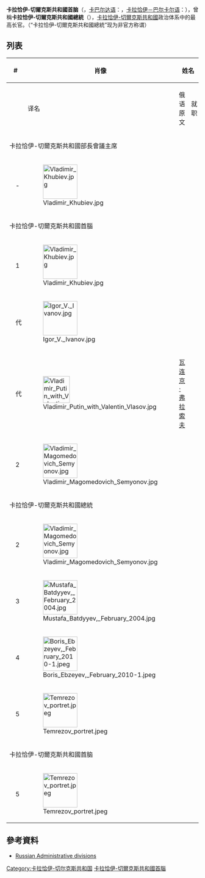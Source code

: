 {{Infobox political post
|post            = 首脑
|body            = 卡拉恰伊-切爾克斯共和國
|nativename      =
|insignia        = Standard of the President of the Republic of Karachay-Cherkessia.svg
|insigniasize    = 200px
|insigniacaption = 卡拉恰伊-切爾克斯首腦旗幟
|department      =
|image           = Temrezov portret.jpeg
|alt             = 
|incumbent       = {{le|拉希德·捷姆雷佐夫|Rashid Temrezov}}
|incumbentsince  = 2011年2月28日
|style           = 
|residence       = 俄羅斯[[卡拉恰伊-切爾克斯共和國|卡拉恰伊-切爾克斯共和國]][[切爾克斯克|切爾克斯克]]列寧廣場
|nominator       = [[俄羅斯總統|俄羅斯總統]]（提名三名候選人）
|nominatorpost   =
|appointer       = {{link-en|卡拉恰伊-切爾克斯共和國人民議會|People's Assembly of Karachay-Cherkessia}}（自候選人中選出一人）
|appointerpost   = 
|termlength      = 
|inaugural       = {{le|弗拉基米爾·謝苗諾夫 (將領)|Vladimir Semyonov (general)|弗拉基米爾·謝苗諾夫}}
|formation       = 2000年8月25日
|last            =
|abolished       =
|succession      = 
|deputy          = 
|salary          = 
|website         = 
}}
'''卡拉恰伊-切爾克斯共和國首脑'''（{{lang-ru|Глава Карачаево-Черкесской Республики}}，[[卡巴尔达语|卡巴尔达语]]：{{lang|kbd|Къэрэшей-Шэрджэс Республикэм и Тхьэмадэ}}，[[卡拉恰伊－巴尔卡尔语|卡拉恰伊－巴尔卡尔语]]：{{lang|krc|Къарачай-Черкес Республиканы Башчысы}}），曾稱'''卡拉恰伊-切爾克斯共和國總統'''（{{lang-ru|Президент Карачаево-Черкесской Республики}}），[[卡拉恰伊-切爾克斯共和國|卡拉恰伊-切爾克斯共和國]]政治体系中的最高长官。（“卡拉恰伊-切爾克斯共和國總統”现为非官方称谓）

== 列表 ==
{| class="wikitable" style="margin-bottom: 10px;"
|-
! colspan="2" width=30|#
! rowspan="2"|肖像 
! colspan="2"|姓名
! colspan="2"|任期
! rowspan="2"|政党
|-
!
!
! 译名
! 俄语原文
! 就职 
! 离职 
|-
! colspan=8 |卡拉恰伊-切爾克斯共和國部長會議主席
|-
! style="background:{{Party meta/color/無黨籍}};"|
| -
| [[File:Vladimir_Khubiev.jpg|90px]]
| {{link-ru|弗拉基米爾·伊斯蘭莫維奇·胡比耶夫|Хубиев, Владимир Исламович|弗拉基米爾·胡比耶夫}}
| {{lang|ru|Владимир Хубиев}}
| 1992年1月13日
| 1995年4月28日
| 
|-
! colspan=8 |卡拉恰伊-切爾克斯共和國首腦
|-
! style="background:{{Party meta/color/無黨籍}};"|
| 1
| [[File:Vladimir_Khubiev.jpg|90px]]
| {{link-ru|弗拉基米爾·伊斯蘭莫維奇·胡比耶夫|Хубиев, Владимир Исламович|弗拉基米爾·胡比耶夫}}
| {{lang|ru|Владимир Хубиев}}
| 1995年4月28日
| 1999年5月25日
| [[無黨籍|無黨籍]]
|- bgcolor="#E6E6AA" 
! style="background:{{Party meta/color/無黨籍}};"|
| 代
| [[File:Igor_V._Ivanov.jpg|90px]]
| {{link-ru|伊戈尔·弗拉基米罗维奇·伊万诺夫|Иванов, Игорь Владимирович (государственный деятель)|伊戈尔·伊万诺夫}}
| {{lang|ru|Игорь Иванов}}
| 1999年5月25日
| 1999年7月24日
| [[無黨籍|無黨籍]]
|- bgcolor="#E6E6AA" 
! style="background:{{Party meta/color/無黨籍}};"|
| 代
| [[File:Vladimir_Putin_with_Valentin_Vlasov.jpg|70px]]
| [[瓦连京·斯捷潘诺维奇·弗拉索夫|瓦连京·弗拉索夫]]
| {{lang|ru|Валентин Власов}}
| 1999年7月24日
| 1999年9月14日
| [[無黨籍|無黨籍]]
|-
! style="background:{{Party meta/color/無黨籍}};"|
| 2
| [[File:Vladimir_Magomedovich_Semyonov.jpg|90px]]
| {{link-en|弗拉基米爾·穆罕默多維奇·謝苗諾夫|Vladimir Semyonov (general)|弗拉基米爾·謝苗諾夫}}
| {{lang|ru|Владимир Семёнов}}
| 1999年5月14日
| 2000年8月25日
| [[無黨籍|無黨籍]]
|-
! colspan=8 |卡拉恰伊-切爾克斯共和國總統
|-
! style="background:{{Party meta/color/無黨籍}};"|
| 2
| [[File:Vladimir_Magomedovich_Semyonov.jpg|90px]]
| {{link-en|弗拉基米爾·穆罕默多維奇·謝苗諾夫|Vladimir Semyonov (general)|弗拉基米爾·謝苗諾夫}}
| {{lang|ru|Владимир Семёнов}}
| 2000年8月25日
| 2003年9月4日
| [[無黨籍|無黨籍]]
|- 
! style="background:{{Party meta/color/無黨籍}};"|
| 3
| [[File:Mustafa_Batdyyev,_February_2004.jpg|90px]]
| {{link-en|穆斯塔法·阿兹拉特阿利耶维奇·巴基耶夫|Mustafa Batdyyev|穆斯塔法·巴基耶夫}}
| {{lang|ru|Мустафа Батдыев}}
| 2003年9月4日
| 2008年9月4日
| [[無黨籍|無黨籍]]
|- 
! style="background:{{Party meta/color/無黨籍}};"|
| 4
| [[File:Boris_Ebzeyev,_February_2010-1.jpeg|90px]]
| {{link-en|鲍里斯·萨法洛维奇·阿布扎耶夫|Boris Ebzeyev|鲍里斯·阿布扎耶夫}}
| {{lang|ru|Борис Эбзеев}}
| 2008年9月4日
| 2011年2月28日
| [[無黨籍|無黨籍]]
|- 
! style="background:{{Party meta/color/統一俄羅斯黨}};"|
| 5
| [[File:Temrezov_portret.jpeg|90px]]
| {{link-en|拉希德·鲍里斯皮耶维奇·捷姆雷佐夫|Rashid Temrezov|拉希德·捷姆雷佐夫}}
| {{lang|ru|Рашид Темрезов}}
| 2011年2月28日
| 2011年4月7日
| [[統一俄羅斯|统一俄罗斯党]]
|-
! colspan=8 |卡拉恰伊-切爾克斯共和國首脑
|-
! style="background:{{Party meta/color/統一俄羅斯黨}};"|
| 5
| [[File:Temrezov_portret.jpeg|90px]]
| {{link-en|拉希德·鲍里斯皮耶维奇·捷姆雷佐夫|Rashid Temrezov|拉希德·捷姆雷佐夫}}
| {{lang|ru|Рашид Темрезов}}
| 2011年4月7日
| ''现任''
| [[統一俄羅斯|统一俄罗斯党]]
|}

== 參考資料 ==
*[http://www.worldstatesmen.org/Russian_republics.htm Russian Administrative divisions]{{Wayback|url=http://www.worldstatesmen.org/Russian_republics.htm |date=20170128180217 }}


{{俄罗斯联邦主体首长}}
[[Category:卡拉恰伊-切尔克斯共和国|Category:卡拉恰伊-切尔克斯共和国]]
[[Category:卡拉恰伊-切爾克斯共和國首腦|]]